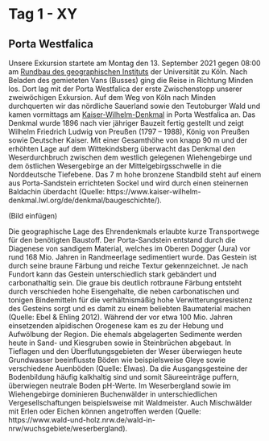 # Tag 1 - XY

## Porta Westfalica
Unsere Exkursion startete am Montag den 13. September 2021 gegen 08:00 am [Rundbau des geographischen Instituts](https://geographie.uni-koeln.de/institut/gebaeude/rundbau) der Universität zu Köln. Nach Beladen des gemieteten Vans (Busses) ging die Reise in Richtung Minden los. Dort lag mit der Porta Westfalica der erste Zwischenstopp unserer zweiwöchigen Exkursion. Auf dem Weg von Köln nach Minden durchquerten wir das nördliche Sauerland sowie den Teutoburger Wald und kamen vormittags am [Kaiser-Wilhelm-Denkmal](https://www.kaiser-wilhelm-denkmal.lwl.org/de/) in Porta Westfalica an. Das Denkmal wurde 1896 nach vier jähriger Bauzeit fertig gestellt und zeigt Wilhelm Friedrich Ludwig von Preußen (1797 – 1988), König von Preußen sowie Deutscher Kaiser. Mit einer Gesamthöhe von knapp 90 m und der erhöhten Lage auf dem Wittekindsberg überwacht das Denkmal den Weserdurchbruch zwischen dem westlich gelegenen Wiehengebirge und dem östlichen Wesergebirge an der Mittelgebirgsschwelle in die Norddeutsche Tiefebene. Das 7 m hohe bronzene Standbild steht auf einem aus Porta-Sandstein errichteten Sockel und wird durch einen steinernen Baldachin überdacht (Quelle: https://www.kaiser-wilhelm-denkmal.lwl.org/de/denkmal/baugeschichte/).

(Bild einfügen)

Die geographische Lage des Ehrendenkmals erlaubte kurze Transportwege für den benötigten Baustoff. Der Porta-Sandstein entstand durch die Diagenese von sandigem Material, welches im Oberen Dogger (Jura) vor rund 168 Mio. Jahren in Randmeerlage sedimentiert wurde. Das Gestein ist durch seine braune Färbung und reiche Textur gekennzeichnet. Je nach Fundort kann das Gestein unterschiedlich stark gebändert und carbonathaltig sein. Die graue bis deutlich rotbraune Färbung entsteht durch verschieden hohe Eisengehalte, die neben carbonatischen und tonigen Bindemitteln für die verhältnismäßig hohe Verwitterungsresistenz des Gesteins sorgt und es damit zu einem beliebten Baumaterial machen (Quelle: Ebel & Ehling 2012). Während der vor etwa 100 Mio. Jahren einsetzenden alpidischen Orogenese kam es zu der Hebung und Aufwölbung der Region. Die ehemals abgelagerten Sedimente werden heute in Sand- und Kiesgruben sowie in Steinbrüchen abgebaut. 
In Tieflagen und den Überflutungsgebieten der Weser überwiegen heute Grundwasser beeinflusste Böden wie beispielsweise Gleye sowie verschiedene Auenböden (Quelle: Elwas). Da die Ausgangsgesteine der Bodenbildung häufig kalkhaltig sind und somit Säureeinträge puffern, überwiegen neutrale Boden pH-Werte. Im Weserbergland sowie im Wiehengebirge dominieren Buchenwälder in unterschiedlichen Vergesellschaftungen beispielsweise mit Waldmeister. Auch Mischwälder mit Erlen oder Eichen können angetroffen werden (Quelle: https://www.wald-und-holz.nrw.de/wald-in-nrw/wuchsgebiete/weserbergland).
